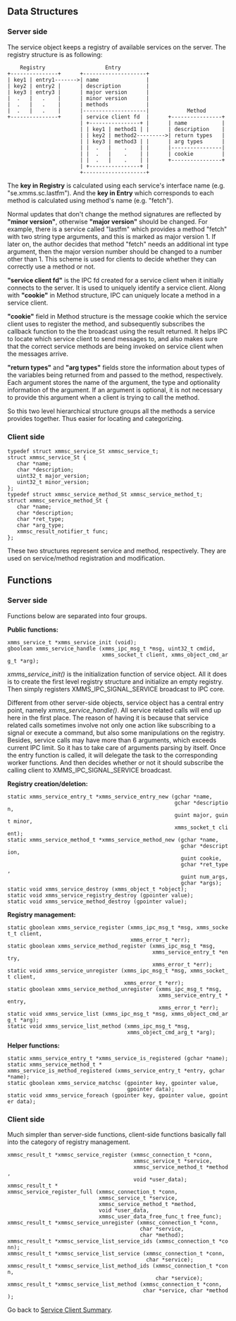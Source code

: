 ==Data Structures==

===Server side===

The service object keeps a registry of available services on the server.  The registry structure is as following:

     Registry                   Entry         
 +---------------+      +--------------------+
 | key1 | entry1------->| name               |
 | key2 | entry2 |      | description        |
 | key3 | entry3 |      | major version      |
 |  .   |   .    |      | minor version      |
 |  .   |   .    |      | methods            |
 |  .   |   .    |      |--------------------|            Method
 +---------------+      | service client fd  |      +----------------+
                        | +----------------+ |      | name           |
                        | | key1 | method1 | |      | description    |
                        | | key2 | method2--------->| return types   |
                        | | key3 | method3 | |      | arg types      |
                        | |  .   |    .    | |      |----------------|
                        | |  .   |    .    | |      | cookie         |
                        | |  .   |    .    | |      +----------------+
                        | +----------------+ |
                        +--------------------+

The '''key in Registry''' is calculated using each service's interface name (e.g. "se.xmms.sc.lastfm").  And the '''key in Entry''' which corresponds to each method is calculated using method's name (e.g. "fetch").

Normal updates that don't change the method signatures are reflected by '''"minor version"''', otherwise '''"major version"''' should be changed.  For example, there is a service called "lastfm" which provides a method "fetch" with two string type arguments, and this is marked as major version 1.  If later on, the author decides that method "fetch" needs an additional int type argument, then the major version number should be changed to a number other than 1.  This scheme is used for clients to decide whether they can correctly use a method or not.

'''"service client fd"''' is the IPC fd created for a service client when it initially connects to the server.  It is used to uniquely identify a service client. Along with '''"cookie"''' in Method structure, IPC can uniquely locate a method in a service client.

'''"cookie"''' field in Method structure is the message cookie which the service client uses to register the method, and subsequently subscribes the callback function to the the broadcast using the result returned.  It helps IPC to locate which service client to send messages to, and also makes sure that the correct service methods are being invoked on service client when the messages arrive.

'''"return types"''' and '''"arg types"''' fields store the information about types of the variables being returned from and passed to the method, respectively.  Each argument stores the name of the argument, the type and optionality information of the argument.  If an argument is optional, it is not necessary to provide this argument when a client is trying to call the method.

So this two level hierarchical structure groups all the methods a service provides together.  Thus easier for locating and categorizing.

===Client side===

 typedef struct xmmsc_service_St xmmsc_service_t;
 struct xmmsc_service_St {
 	char *name;
 	char *description;
 	uint32_t major_version;
 	uint32_t minor_version;
 };
 typedef struct xmmsc_service_method_St xmmsc_service_method_t;
 struct xmmsc_service_method_St {
 	char *name;
 	char *description;
 	char *ret_type;
 	char *arg_type;
 	xmmsc_result_notifier_t func;
 };

These two structures represent service and method, respectively.  They are used on service/method registration and modification.


==Functions==

===Server side===

Functions below are separated into four groups.

'''Public functions:'''
 xmms_service_t *xmms_service_init (void);
 gboolean xmms_service_handle (xmms_ipc_msg_t *msg, uint32_t cmdid,
                               xmms_socket_t client, xmms_object_cmd_arg_t *arg);

''xmms_service_init()'' is the initialization function of service object.  All it does is to create the first level registry structure and initialize an empty registry.  Then simply registers XMMS_IPC_SIGNAL_SERVICE broadcast to IPC core.

Different from other server-side objects, service object has a central entry point, namely ''xmms_service_handle()''.  All service related calls will end up here in the first place.  The reason of having it is because that service related calls sometimes involve not only one action like subscribing to a signal or execute a command, but also some manipulations on the registry.  Besides, service calls may have more than 6 arguments, which exceeds current IPC limit.  So it has to take care of arguments parsing by itself.  Once the entry function is called, it will delegate the task to the corresponding worker functions.  And then decides whether or not it should subscribe the calling client to XMMS_IPC_SIGNAL_SERVICE broadcast.

'''Registry creation/deletion:'''
 static xmms_service_entry_t *xmms_service_entry_new (gchar *name,
                                                      gchar *description,
                                                      guint major, guint minor,
                                                      xmms_socket_t client);
 static xmms_service_method_t *xmms_service_method_new (gchar *name,
                                                        gchar *description,
                                                        guint cookie,
                                                        gchar *ret_type,
                                                        guint num_args,
                                                        gchar *args);
 static void xmms_service_destroy (xmms_object_t *object);
 static void xmms_service_registry_destroy (gpointer value);
 static void xmms_service_method_destroy (gpointer value);

'''Registry management:'''
 static gboolean xmms_service_register (xmms_ipc_msg_t *msg, xmms_socket_t client,
                                        xmms_error_t *err);
 static gboolean xmms_service_method_register (xmms_ipc_msg_t *msg,
                                               xmms_service_entry_t *entry,
                                               xmms_error_t *err);
 static void xmms_service_unregister (xmms_ipc_msg_t *msg, xmms_socket_t client,
                                      xmms_error_t *err);
 static gboolean xmms_service_method_unregister (xmms_ipc_msg_t *msg,
                                                 xmms_service_entry_t *entry,
                                                 xmms_error_t *err);
 static void xmms_service_list (xmms_ipc_msg_t *msg, xmms_object_cmd_arg_t *arg);
 static void xmms_service_list_method (xmms_ipc_msg_t *msg,
                                       xmms_object_cmd_arg_t *arg);

'''Helper functions:'''
 static xmms_service_entry_t *xmms_service_is_registered (gchar *name);
 static xmms_service_method_t *
 xmms_service_is_method_registered (xmms_service_entry_t *entry, gchar *name);
 static gboolean xmms_service_matchsc (gpointer key, gpointer value,
                                       gpointer data);
 static void xmms_service_foreach (gpointer key, gpointer value, gpointer data);

===Client side===

Much simpler than server-side functions, client-side functions basically fall into the category of registry management.
 xmmsc_result_t *xmmsc_service_register (xmmsc_connection_t *conn,
                                         xmmsc_service_t *service,
                                         xmmsc_service_method_t *method,
                                         void *user_data);
 xmmsc_result_t *
 xmmsc_service_register_full (xmmsc_connection_t *conn,
                              xmmsc_service_t *service,
                              xmmsc_service_method_t *method,
                              void *user_data,
                              xmmsc_user_data_free_func_t free_func);
 xmmsc_result_t *xmmsc_service_unregister (xmmsc_connection_t *conn,
                                           char *service,
                                           char *method);
 xmmsc_result_t *xmmsc_service_list_service_ids (xmmsc_connection_t *conn);
 xmmsc_result_t *xmmsc_service_list_service (xmmsc_connection_t *conn,
                                             char *service);
 xmmsc_result_t *xmmsc_service_list_method_ids (xmmsc_connection_t *conn,
                                                char *service);
 xmmsc_result_t *xmmsc_service_list_method (xmmsc_connection_t *conn,
                                            char *service, char *method);

Go back to [[Summer of Code 2007/Service Clients|Service Client Summary]].